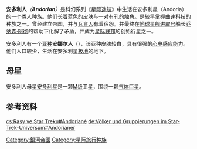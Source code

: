 {{noteTA
|G1=StarTrek
}}
{{Pathnav|星际迷航|星际旅行种族列表}}
{{Startreknations}}
'''安多利人'''''（'''Andorian'''）''是科幻系列《[[星际迷航|星际迷航]]》中生活在安多利星（Andoria）的一个类人种族。他们长着蓝色的皮肤与一对有孔的触角。是较早掌握[[曲速|曲速]]科技的种族之一。曾经建立帝国，并与[[瓦肯人|瓦肯人]]有着宿怨。并最终在[[地球星舰进取号|地球星舰进取号]]船长[[乔纳森·阿彻|乔纳森·阿彻]]的帮助下化解了矛盾，并成为[[星际联邦|星际联邦]]的创始行星之一。

安多利人有一个[[亚种|亚种]]'''安娜尔人'''（{{lang|en|Aenar}}），该亚种皮肤较白，具有很强的[[心电感应|心电感应]]能力。他们人口较少，生活在安多利星[[极地|极地]]的地下。

== 母星 ==
安多利人母星[[安多利星|安多利星]]是一颗[[M级（星际旅行天体等级）|M级]]卫星，围绕一颗[[气体巨星|气体巨星]]。

==参考资料==
{{Memoryalpha|Andorian}}


{{星际旅行}}
{{科幻小作品}}
{{DEFAULTSORT:Andorian}}
[[Category:銀河帝國|Category:銀河帝國]]
[[Category:星际旅行种族|Category:星际旅行种族]]

[[cs:Rasy_ve_Star_Treku#Andoriané|cs:Rasy ve Star Treku#Andoriané]]
[[de:Völker_und_Gruppierungen_im_Star-Trek-Universum#Andorianer|de:Völker und Gruppierungen im Star-Trek-Universum#Andorianer]]